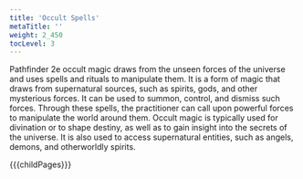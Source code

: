 ```yaml
---
title: 'Occult Spells'
metaTitle: ''
weight: 2_450
tocLevel: 3
---
```


Pathfinder 2e occult magic draws from the unseen forces of the universe and uses spells and rituals to manipulate them. It is a form of magic that draws from supernatural sources, such as spirits, gods, and other mysterious forces. It can be used to summon, control, and dismiss such forces. Through these spells, the practitioner can call upon powerful forces to manipulate the world around them. Occult magic is typically used for divination or to shape destiny, as well as to gain insight into the secrets of the universe. It is also used to access supernatural entities, such as angels, demons, and otherworldly spirits.

{{{childPages}}}